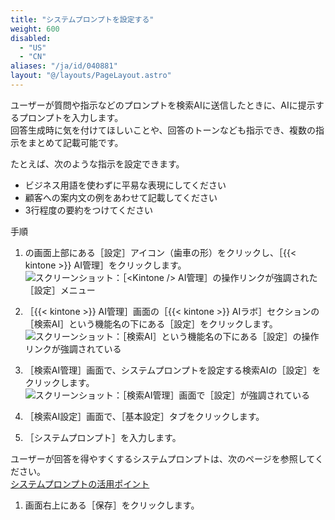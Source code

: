 ```yaml
---
title: "システムプロンプトを設定する"
weight: 600
disabled:
  - "US"
  - "CN"
aliases: "/ja/id/040881"
layout: "@/layouts/PageLayout.astro"
---
```



ユーザーが質問や指示などのプロンプトを検索AIに送信したときに、AIに提示するプロンプトを入力します。  
回答生成時に気を付けてほしいことや、回答のトーンなども指示でき、複数の指示をまとめて記載可能です。

たとえば、次のような指示を設定できます。

* ビジネス用語を使わずに平易な表現にしてください
* 顧客への案内文の例をあわせて記載してください
* 3行程度の要約をつけてください

<Heading level={2} id="assist_settings_search_prefs_prompt_10">手順</Heading>

1. <Kintone />の画面上部にある［設定］アイコン（歯車の形）をクリックし、［{{< kintone >}} AI管理］をクリックします。  
   <Img src="/k/img-ja/ai_enable_01.png" alt="スクリーンショット：［<Kintone /> AI管理］の操作リンクが強調された［設定］メニュー" />

1. ［{{< kintone >}} AI管理］画面の［{{< kintone >}} AIラボ］セクションの［検索AI］という機能名の下にある［設定］をクリックします。  
   <Img src="/k/img-ja/assist_ceate_01.png" alt="スクリーンショット：［検索AI］という機能名の下にある［設定］の操作リンクが強調されている" />

1. ［検索AI管理］画面で、システムプロンプトを設定する検索AIの［設定］をクリックします。  
   <Img src="/k/img-ja/search_prefs_change_01.png" alt="スクリーンショット：［検索AI管理］画面で［設定］が強調されている" />

1. ［検索AI設定］画面で、［基本設定］タブをクリックします。

1. ［システムプロンプト］を入力します。

   <Hint>
  ユーザーが回答を得やすくするシステムプロンプトは、次のページを参照してください。  
     [システムプロンプトの活用ポイント](/k/ja/id/040885.html)
</Hint>

1. 画面右上にある［保存］をクリックします。
